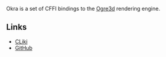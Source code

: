 Okra is a set of CFFI bindings to the [http://www.ogre3d.org/ Ogre3d] rendering engine.

== Links ==

* [http://www.cliki.net/Okra CLiki]
* [http://github.com/aerique/okra#readme GitHub]